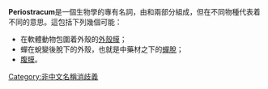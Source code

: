 '''Periostracum'''是一個生物學的專有名詞，由{{lang|la|''perio-''}}和{{lang|la|''stracum''}}兩部分組成，但在不同物種代表着不同的意思。這包括下列幾個可能：
* 在軟體動物包圍着外殼的[[外殼膜|外殼膜]]；
* 蟬在蛻變後脫下的外殼，也就是中藥材之下的[[蟬脫|蟬脫]]；
* [[腹膜|腹膜]]。

{{disambig}}

[[Category:非中文名稱消歧義|Category:非中文名稱消歧義]]
